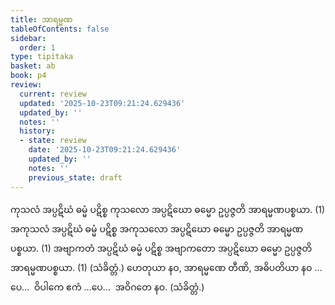 ```yaml
---
title: အာရမ္မဏ
tableOfContents: false
sidebar:
  order: 1
type: tipitaka
basket: ab
book: p4
review:
  current: review
  updated: '2025-10-23T09:21:24.629436'
  updated_by: ''
  notes: ''
  history:
  - state: review
    date: '2025-10-23T09:21:24.629436'
    updated_by: ''
    notes: ''
    previous_state: draft
---
```



<ReviewStatus review={frontmatter.review} showDetails={true} />

<HypothesisAnnotation frontmatter={frontmatter} />

<DynamicBreadcrumb />

<Division number="19" book="p4" e="ch" v="39" p="583">

<Paragraph number="1146" book="p4">
ကုသလံ အပ္ပဋိဃံ ဓမ္မံ ပဋိစ္စ ကုသလော အပ္ပဋိဃော ဓမ္မော ဥပ္ပဇ္ဇတိ အာရမ္မဏပစ္စယာ. (1)
</Paragraph>

<Paragraph number="1147" book="p4">
အကုသလံ အပ္ပဋိဃံ ဓမ္မံ ပဋိစ္စ အကုသလော အပ္ပဋိဃော ဓမ္မော ဥပ္ပဇ္ဇတိ အာရမ္မဏပစ္စယာ. (1)
</Paragraph>

<Paragraph number="1148" book="p4">
အဗျာကတံ အပ္ပဋိဃံ ဓမ္မံ ပဋိစ္စ အဗျာကတော အပ္ပဋိဃော ဓမ္မော ဥပ္ပဇ္ဇတိ အာရမ္မဏပစ္စယာ. (1) (သံခိတ္တံ.)
</Paragraph>

</Division>
<Division number="20" book="p4" e="ch" v="39" p="583">

<Paragraph number="1149" book="p4">
ဟေတုယာ နဝ, အာရမ္မဏေ တီဏိ, အဓိပတိယာ နဝ …ပေ…  ဝိပါကေ ဧကံ …ပေ…  အဝိဂတေ နဝ. (သံခိတ္တံ.)
</Paragraph>
</Division>
